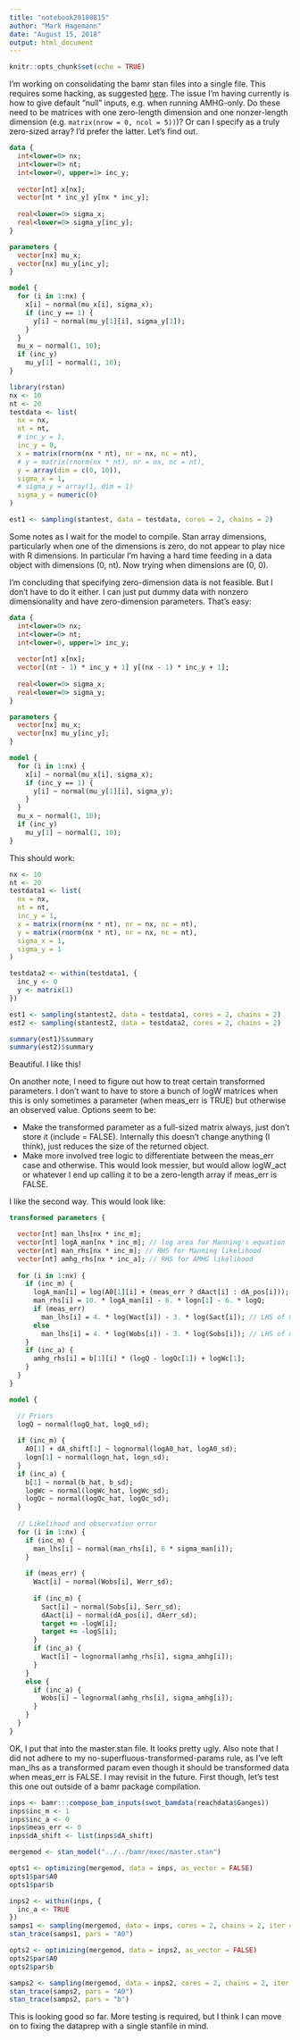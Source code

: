 ```yaml
---
title: "notebook20180815"
author: "Mark Hagemann"
date: "August 15, 2018"
output: html_document
---
```


```r
knitr::opts_chunk$set(echo = TRUE)
```

I'm working on consolidating the bamr stan files into a single file. This requires some hacking, as suggested [here](https://github.com/stan-dev/stan/issues/2377). The issue I'm having currently is how to give default "null" inputs, e.g. when running AMHG-only. Do these need to be matrices with one zero-length dimension and one nonzer-length dimension (e.g. `matrix(nrow = 0, ncol = 5))`)? Or can I specify as a truly zero-sized array? I'd prefer the latter. Let's find out. 

```stan
data {
  int<lower=0> nx;
  int<lower=0> nt;
  int<lower=0, upper=1> inc_y;
  
  vector[nt] x[nx];
  vector[nt * inc_y] y[nx * inc_y];
  
  real<lower=0> sigma_x;
  real<lower=0> sigma_y[inc_y];
}

parameters {
  vector[nx] mu_x;
  vector[nx] mu_y[inc_y];
}

model {
  for (i in 1:nx) {
    x[i] ~ normal(mu_x[i], sigma_x);
    if (inc_y == 1) {
      y[i] ~ normal(mu_y[1][i], sigma_y[1]);
    }
  }
  mu_x ~ normal(1, 10);
  if (inc_y)
    mu_y[1] ~ normal(1, 10);
}
```

```r
library(rstan)
nx <- 10
nt <- 20
testdata <- list(
  nx = nx,
  nt = nt,
  # inc_y = 1,
  inc_y = 0,
  x = matrix(rnorm(nx * nt), nr = nx, nc = nt),
  # y = matrix(rnorm(nx * nt), nr = nx, nc = nt),
  y = array(dim = c(0, 10)),
  sigma_x = 1,
  # sigma_y = array(1, dim = 1)
  sigma_y = numeric(0)
)

est1 <- sampling(stantest, data = testdata, cores = 2, chains = 2)
```

Some notes as I wait for the model to compile. Stan array dimensions, particularly when one of the dimensions is zero, do not appear to play nice with R dimensions. In particular I'm having a hard time feeding in a data object with dimensions (0, nt). Now trying when dimensions are (0, 0). 

I'm concluding that specifying zero-dimension data is not feasible. But I don't have to do it either. I can just put dummy data with nonzero dimensionality and have zero-dimension parameters. That's easy:

```stan
data {
  int<lower=0> nx;
  int<lower=0> nt;
  int<lower=0, upper=1> inc_y;
  
  vector[nt] x[nx];
  vector[(nt - 1) * inc_y + 1] y[(nx - 1) * inc_y + 1];
  
  real<lower=0> sigma_x;
  real<lower=0> sigma_y;
}

parameters {
  vector[nx] mu_x;
  vector[nx] mu_y[inc_y];
}

model {
  for (i in 1:nx) {
    x[i] ~ normal(mu_x[i], sigma_x);
    if (inc_y == 1) {
      y[i] ~ normal(mu_y[1][i], sigma_y);
    }
  }
  mu_x ~ normal(1, 10);
  if (inc_y)
    mu_y[1] ~ normal(1, 10);
}
```

This should work:

```r
nx <- 10
nt <- 20
testdata1 <- list(
  nx = nx,
  nt = nt,
  inc_y = 1,
  x = matrix(rnorm(nx * nt), nr = nx, nc = nt),
  y = matrix(rnorm(nx * nt), nr = nx, nc = nt),
  sigma_x = 1,
  sigma_y = 1
)

testdata2 <- within(testdata1, {
  inc_y <- 0
  y <- matrix(1)
})

est1 <- sampling(stantest2, data = testdata1, cores = 2, chains = 2)
est2 <- sampling(stantest2, data = testdata2, cores = 2, chains = 2)

summary(est1)$summary
summary(est2)$summary


```

Beautiful. I like this!


On another note, I need to figure out how to treat certain transformed parameters. I don't want to have to store a bunch of logW matrices when this is only sometimes a parameter (when meas_err is TRUE) but otherwise an observed value. Options seem to be:

- Make the transformed parameter as a full-sized matrix always, just don't store it (include = FALSE). Internally this doesn't change anything (I think), just reduces the size of the returned object. 
- Make more involved tree logic to differentiate between the meas_err case and otherwise. This would look messier, but would allow logW_act or whatever I end up calling it to be a zero-length array if meas_err is FALSE. 

I like the second way. This would look like:

```stan
transformed parameters {

  vector[nt] man_lhs[nx * inc_m];
  vector[nt] logA_man[nx * inc_m]; // log area for Manning's equation
  vector[nt] man_rhs[nx * inc_m]; // RHS for Manning likelihood
  vector[nt] amhg_rhs[nx * inc_a]; // RHS for AMHG likelihood
  
  for (i in 1:nx) {
    if (inc_m) {
      logA_man[i] = log(A0[1][i] + (meas_err ? dAact[i] : dA_pos[i]));
      man_rhs[i] = 10. * logA_man[i] - 6. * logn[1] - 6. * logQ;
      if (meas_err)
        man_lhs[i] = 4. * log(Wact[i]) - 3. * log(Sact[i]); // LHS of manning equation
      else
        man_lhs[i] = 4. * log(Wobs[i]) - 3. * log(Sobs[i]); // LHS of manning equation
    }
    if (inc_a) {
      amhg_rhs[i] = b[1][i] * (logQ - logQc[1]) + logWc[1];
    }
  }
}

model {

  // Priors
  logQ ~ normal(logQ_hat, logQ_sd);
  
  if (inc_m) {
    A0[1] + dA_shift[1] ~ lognormal(logA0_hat, logA0_sd);
    logn[1] ~ normal(logn_hat, logn_sd);
  }
  if (inc_a) {
    b[1] ~ normal(b_hat, b_sd);
    logWc ~ normal(logWc_hat, logWc_sd);
    logQc ~ normal(logQc_hat, logQc_sd);
  }
  
  // Likelihood and observation error
  for (i in 1:nx) {
    if (inc_m) {
      man_lhs[i] ~ normal(man_rhs[i], 6 * sigma_man[i]);
    }
    
    if (meas_err) {
      Wact[i] ~ normal(Wobs[i], Werr_sd);
      
      if (inc_m) {
        Sact[i] ~ normal(Sobs[i], Serr_sd);
        dAact[i] ~ normal(dA_pos[i], dAerr_sd);
        target += -logW[i];
        target += -logS[i];      
      }
      if (inc_a) {
        Wact[i] ~ lognormal(amhg_rhs[i], sigma_amhg[i]);
      }
    }
    else {
      if (inc_a) {
        Wobs[i] ~ lognormal(amhg_rhs[i], sigma_amhg[i]);
      }
    }
  }
}
```

OK, I put that into the master.stan file. It looks pretty ugly. Also note that I did not adhere to my no-superfluous-transformed-params rule, as I've left man_lhs as a transformed param even though it should be transformed data when meas_err is FALSE. I may revisit in the future. First though, let's test this one out outside of a bamr package compilation. 

```r
inps <- bamr:::compose_bam_inputs(swot_bamdata(reachdata$Ganges))
inps$inc_m <- 1
inps$inc_a <- 0
inps$meas_err <- 0
inps$dA_shift <- list(inps$dA_shift)

mergemod <- stan_model("../../bamr/exec/master.stan")

opts1 <- optimizing(mergemod, data = inps, as_vector = FALSE)
opts1$par$A0
opts1$par$b

inps2 <- within(inps, {
  inc_a <- TRUE
})
samps1 <- sampling(mergemod, data = inps, cores = 2, chains = 2, iter = 1000)
stan_trace(samps1, pars = "A0")

opts2 <- optimizing(mergemod, data = inps2, as_vector = FALSE)
opts2$par$A0
opts2$par$b

samps2 <- sampling(mergemod, data = inps2, cores = 2, chains = 2, iter = 1000)
stan_trace(samps2, pars = "A0")
stan_trace(samps2, pars = "b")
```

This is looking good so far. More testing is required, but I think I can move on to fixing the dataprep with a single stanfile in mind. 